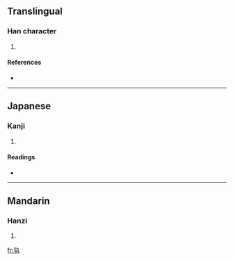 ==Translingual==

===Han character===
{{Han char|rn=94|rad=犬|as=03|sn=6|four=|canj=大竹大弓戈 (KHKNI)}}

# {{defn|Han|sort=犬03}}

====References====
* {{Han ref|kx=0706.120|dkj=20246|hdz=21333.070|uh=72B1|ud=29361}}

----

==Japanese==

===Kanji===
{{ja-kanji|grade=|rs=犬03}}

# {{defn|Japanese}}

====Readings====
* {{ja-readings|on=[[けき]] (keki), [[きゃく]] (kyaku)|kun=}}

----

==Mandarin==

===Hanzi===
{{cmn-hanzi|pin=[[jǐ]] ([[ji3]])|wg=chi<sup>3</sup>}}

# {{defn|Mandarin}}

[[fr:犱]]